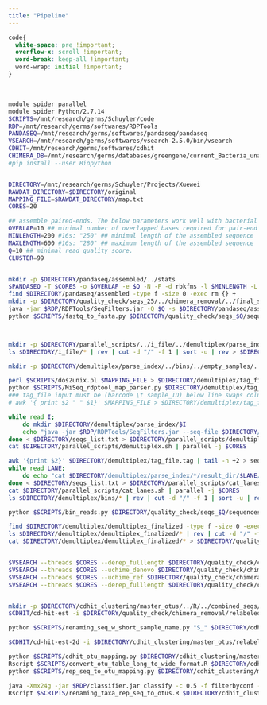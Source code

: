 ```yaml
---
title: "Pipeline"
---
```


```css
code{
  white-space: pre !important;
  overflow-x: scroll !important;
  word-break: keep-all !important;
  word-wrap: initial !important;
}
```
<br>
```bash
module spider parallel
module spider Python/2.7.14
SCRIPTS=/mnt/research/germs/Schuyler/code
RDP=/mnt/research/germs/softwares/RDPTools
PANDASEQ=/mnt/research/germs/softwares/pandaseq/pandaseq
VSEARCH=/mnt/research/germs/softwares/vsearch-2.5.0/bin/vsearch
CDHIT=/mnt/research/germs/softwares/cdhit
CHIMERA_DB=/mnt/research/germs/databases/greengene/current_Bacteria_unaligned.fa
#pip install --user Biopython


DIRECTORY=/mnt/research/germs/Schuyler/Projects/Xuewei
RAWDAT_DIRECTORY=$DIRECTORY/original
MAPPING_FILE=$RAWDAT_DIRECTORY/map.txt
CORES=20

## assemble paired-ends. The below parameters work well with bacterial 16S. 
OVERLAP=10 ## minimal number of overlapped bases required for pair-end assembling. Not so critical if you set the length parameters (see below)
MINLENGTH=200 #16s: "250" ## minimal length of the assembled sequence
MAXLENGTH=600 #16s: "280" ## maximum length of the assembled sequence
Q=10 ## minimal read quality score.
CLUSTER=99


mkdir -p $DIRECTORY/pandaseq/assembled/../stats
$PANDASEQ -T $CORES -o $OVERLAP -e $Q -N -F -d rbkfms -l $MINLENGTH -L $MAXLENGTH -f $RAWDAT_DIRECTORY/*_R1_* -r $RAWDAT_DIRECTORY/*_R2_* 1 > $DIRECTORY/pandaseq/assembled/sequences.assembled.fastq 2> $DIRECTORY/pandaseq/stats/sequences.assembled.stats.txt.bz2
find $DIRECTORY/pandaseq/assembled -type f -size 0 -exec rm {} +
mkdir -p $DIRECTORY/quality_check/seqs_25/../chimera_removal/../final_seqs
java -jar $RDP/RDPTools/SeqFilters.jar -Q $Q -s $DIRECTORY/pandaseq/assembled/sequences.assembled.fastq -o $DIRECTORY/quality_check/seqs_$Q -O sequences
python $SCRIPTS/fastq_to_fasta.py $DIRECTORY/quality_check/seqs_$Q/sequences/NoTag/NoTag_trimmed.fastq $DIRECTORY/quality_check/seqs_$Q/sequences/sequences.fa



mkdir -p $DIRECTORY/parallel_scripts/../i_file/../demultiplex/parse_index/../bins/../empty_samples/../demultiplex_finalized; split -l 1000000 $RAWDAT_DIRECTORY/*_I*.fastq* $DIRECTORY/i_file/
ls $DIRECTORY/i_file/* | rev | cut -d "/" -f 1 | sort -u | rev > $DIRECTORY/seqs_list.txt

mkdir -p $DIRECTORY/demultiplex/parse_index/../bins/../empty_samples/../demultiplex_finalized

perl $SCRIPTS/dos2unix.pl $MAPPING_FILE > $DIRECTORY/demultiplex/tag_file.txt
python $SCRIPTS/MiSeq_rdptool_map_parser.py $DIRECTORY/demultiplex/tag_file.txt > $DIRECTORY/demultiplex/tag_file.tag
### tag_file input must be (barcode \t sample_ID) below line swaps column position if mapping file in opposite order. 
# awk '{ print $2 " " $1}' $MAPPING_FILE > $DIRECTORY/demultiplex/tag_file.tag

while read I;
	do mkdir $DIRECTORY/demultiplex/parse_index/$I
	echo "java -jar $RDP/RDPTools/SeqFilters.jar --seq-file $DIRECTORY/i_file/$I --tag-file $DIRECTORY/demultiplex/tag_file.tag --outdir $DIRECTORY/demultiplex/parse_index/$I"
done < $DIRECTORY/seqs_list.txt > $DIRECTORY/parallel_scripts/demultiplex.sh
cat $DIRECTORY/parallel_scripts/demultiplex.sh | parallel -j $CORES

awk '{print $2}' $DIRECTORY/demultiplex/tag_file.tag | tail -n +2 > seqs_list.txt
while read LANE;
	do echo "cat $DIRECTORY/demultiplex/parse_index/*/result_dir/$LANE/$LANE\_trimmed.fastq > $DIRECTORY/demultiplex/bins/$LANE\_trimmed.fastq"
done < $DIRECTORY/seqs_list.txt > $DIRECTORY/parallel_scripts/cat_lanes.sh
cat $DIRECTORY/parallel_scripts/cat_lanes.sh | parallel -j $CORES
ls $DIRECTORY/demultiplex/bins/* | rev | cut -d "/" -f 1 | sort -u | rev | cut -d "_" -f 1 > $DIRECTORY/seqs_list.txt

python $SCRIPTS/bin_reads.py $DIRECTORY/quality_check/seqs_$Q/sequences/sequences.fa $DIRECTORY/demultiplex/bins $DIRECTORY/demultiplex/demultiplex_finalized

find $DIRECTORY/demultiplex/demultiplex_finalized -type f -size 0 -exec mv -t $DIRECTORY/demultiplex/empty_samples/ {} +
ls $DIRECTORY/demultiplex/demultiplex_finalized/* | rev | cut -d "/" -f 1 | sort -u | rev | cut -d "_" -f 1 > $DIRECTORY/seqs_list.txt
cat $DIRECTORY/demultiplex/demultiplex_finalized/* > $DIRECTORY/quality_check/chimera_removal/all_combined_q$Q.fa


$VSEARCH --threads $CORES --derep_fulllength $DIRECTORY/quality_check/chimera_removal/all_combined_q$Q.fa --output $DIRECTORY/quality_check/chimera_removal/all_combined_q$Q\_unique_sort_min2.fa --sizeout --minuniquesize 2
$VSEARCH --threads $CORES --uchime_denovo $DIRECTORY/quality_check/chimera_removal/all_combined_q$Q\_unique_sort_min2.fa --chimeras $DIRECTORY/quality_check/chimera_removal/all_combined_q$Q\_unique_sort_min2_denovo.chimera --nonchimeras $DIRECTORY/quality_check/chimera_removal/all_combined_q$Q\_unique_sort_min2_denovo.good
$VSEARCH --threads $CORES --uchime_ref $DIRECTORY/quality_check/chimera_removal/all_combined_q$Q\_unique_sort_min2_denovo.good --nonchimeras $DIRECTORY/quality_check/chimera_removal/all_combined_q$Q\_unique_sort_min2_denovo_ref.good --db $CHIMERA_DB
$VSEARCH --threads $CORES --derep_fulllength $DIRECTORY/quality_check/chimera_removal/all_combined_q$Q\_unique_sort_min2_denovo_ref.good --relabel "U_" --output $DIRECTORY/quality_check/chimera_removal/relabeled_denovo_ref.good


mkdir -p $DIRECTORY/cdhit_clustering/master_otus/../R/../combined_seqs/../renamed_seqs
$CDHIT/cd-hit-est -i $DIRECTORY/quality_check/chimera_removal/relabeled_denovo_ref.good -o $DIRECTORY/cdhit_clustering/master_otus/relabeled_denovo_ref_good_cdhit_$CLUSTER -c 0.$CLUSTER -M 200000 -T -j $CORES

python $SCRIPTS/renaming_seq_w_short_sample_name.py "S_" $DIRECTORY/cdhit_clustering/renamed_seqs/sample_filename_map.txt $DIRECTORY/cdhit_clustering/renamed_seqs/sequence_name_map.txt $DIRECTORY/demultiplex/demultiplex_finalized/*.fasta > $DIRECTORY/cdhit_clustering/renamed_seqs/all_renamed_sequences.fa

$CDHIT/cd-hit-est-2d -i $DIRECTORY/cdhit_clustering/master_otus/relabeled_denovo_ref_good_cdhit_$CLUSTER -i2 $DIRECTORY/cdhit_clustering/renamed_seqs/all_renamed_sequences.fa -o $DIRECTORY/cdhit_clustering/master_otus/otu_mapping_cdhit_$CLUSTER -c 0.$CLUSTER -M 200000 -T -j $CORES

python $SCRIPTS/cdhit_otu_mapping.py $DIRECTORY/cdhit_clustering/master_otus/otu_mapping_cdhit_$CLUSTER.clstr > $DIRECTORY/cdhit_clustering/master_otus/cdhit_otu_table_long.txt
Rscript $SCRIPTS/convert_otu_table_long_to_wide_format.R $DIRECTORY/cdhit_clustering/master_otus/cdhit_otu_table_long.txt $DIRECTORY/cdhit_clustering/R/cdhit_otu_table_wide.txt
python $SCRIPTS/rep_seq_to_otu_mapping.py $DIRECTORY/cdhit_clustering/master_otus/relabeled_denovo_ref_good_cdhit_$CLUSTER.clstr > $DIRECTORY/cdhit_clustering/master_otus/rep_seq_to_cluster.map 

java -Xmx24g -jar $RDP/classifier.jar classify -c 0.5 -f filterbyconf -o $DIRECTORY/cdhit_clustering/master_otus/relabeled_denovo_ref_good_cdhit_$CLUSTER\_taxa_filterbyconf.txt -h $DIRECTORY/cdhit_clustering/master_otus/relabeled_denovo_ref_good_cdhit_$CLUSTER\_taxa_filterbyconf_hierarchy.txt $DIRECTORY/cdhit_clustering/master_otus/relabeled_denovo_ref_good_cdhit_$CLUSTER
Rscript $SCRIPTS/renaming_taxa_rep_seq_to_otus.R $DIRECTORY/cdhit_clustering/master_otus/relabeled_denovo_ref_good_cdhit_$CLUSTER\_taxa_filterbyconf.txt $DIRECTORY/cdhit_clustering/master_otus/rep_seq_to_cluster.map $DIRECTORY/cdhit_clustering/R/cdhit_taxa_table_w_repseq.txt

```